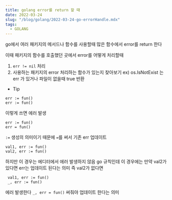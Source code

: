 ```yaml
---
title: golang error를 return 할 때
date: 2022-03-24
slug: "/blog/golang/2022-03-24-go-errorHandle.mdx"
tags:
  - GOLANG
---
```


go에서 여러 패키지의 메서드나 함수를 사용할때
많은 함수에서 error를 return 한다

이때 패키지의 함수를 호출했던 곳에서 error를 어떻게 처리할때

1. `err != nil` 처리
2. 사용하는 패키지의 error 처리하는 함수가 있는지 찾아보기
   ex) os.IsNotExist 는 err 가 있거나 파일이 없을때 true 반환


* Tip

 ```
 err := fun() 
 err := fun() 
```
이렇게 쓰면 에러 발생

 ```
 err := fun() 
err = fun() 
```
`:=` 생성의 의미이기 때문에 `=`를 써서 기존 err 업데이트

 ```
 val1, err := fun() 
 val2, err := fun() 
```
하지만 이 경우는 에디터에서 에러 발생하지 않음
go 규칙인데
이 경우에는
만약 val2가 있다면 err는 업데이트 된다는 의미
즉 val2가 없다면
```
 val1, err := fun() 
 _, err := fun() 
```
에러 발생한다 `_, err = fun()` 써줘야 업데이트 한다는 의미